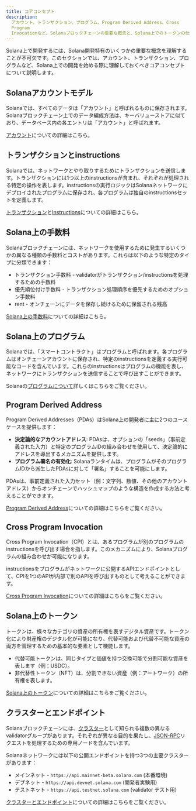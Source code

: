 ```yaml
---
title: コアコンセプト
description:
  アカウント、トランザクション、プログラム、Program Derived Address、Cross
  Program
  Invocationなど、Solanaブロックチェーンの重要な概念と、Solana上でのトークンの仕組みについて学びましょう。
---
```


Solana上で開発するには、Solana開発特有のいくつかの重要な概念を理解することが不可欠です。このセクションでは、アカウント、トランザクション、プログラムなど、Solana上での開発を始める際に理解しておくべきコアコンセプトについて説明します。

## Solanaアカウントモデル

Solanaでは、すべてのデータは「アカウント」と呼ばれるものに保存されます。Solanaブロックチェーン上でのデータ編成方法は、キーバリューストアに似ており、データベース内の各エントリは「アカウント」と呼ばれます。

[アカウント](/docs/core/accounts)についての詳細はこちら。

## トランザクションとinstructions

Solanaでは、ネットワークとやり取りするためにトランザクションを送信します。トランザクションには1つ以上のinstructionsが含まれ、それぞれが処理される特定の操作を表します。instructionsの実行ロジックはSolanaネットワークにデプロイされたプログラムに保存され、各プログラムは独自のinstructionsセットを定義します。

[トランザクション](/docs/core/transactions)と[Instructions](/docs/core/transactions#instruction)についての詳細はこちら。

## Solana上の手数料

Solanaブロックチェーンには、ネットワークを使用するために発生するいくつかの異なる種類の手数料とコストがあります。これらは以下のような特定のタイプに分類できます：

- トランザクション手数料 -
  validatorがトランザクション/instructionsを処理するための手数料
- 優先順位付け手数料 - トランザクション処理順序を優先するためのオプション手数料
- rent - オンチェーンにデータを保存し続けるために保留される残高

[Solana上の手数料](/docs/core/fees)についての詳細はこちら。

## Solana上のプログラム

Solanaでは、「スマートコントラクト」はプログラムと呼ばれます。各プログラムはオンチェーンアカウントに保存され、特定のinstructionsを定義する実行可能なコードを含んでいます。これらのinstructionsはプログラムの機能を表し、ネットワークにトランザクションを送信することで呼び出すことができます。

Solanaの[プログラムについて](/docs/core/programs)詳しくはこちらをご覧ください。

## Program Derived Address

Program Derived
Addresses（PDAs）はSolana上の開発者に主に2つのユースケースを提供します：

- **決定論的なアカウントアドレス**:
  PDAsは、オプションの「seeds」（事前定義された入力）と特定のプログラムIDの組み合わせを使用して、決定論的にアドレスを導出するメカニズムを提供します。
- **プログラム署名の有効化**:
  Solanaランタイムは、プログラムがそのプログラムIDから派生したPDAsに対して「署名」することを可能にします。

PDAsは、事前定義された入力セット（例：文字列、数値、その他のアカウントアドレス）からオンチェーンでハッシュマップのような構造を作成する方法と考えることができます。

[Program Derived Address](/docs/core/pda)についての詳細はこちらをご覧ください。

## Cross Program Invocation

Cross Program
Invocation（CPI）とは、あるプログラムが別のプログラムのinstructionsを呼び出す場合を指します。このメカニズムにより、Solanaプログラムの組み合わせが可能になります。

instructionsをプログラムがネットワークに公開するAPIエンドポイントとして、CPIを1つのAPIが内部で別のAPIを呼び出すものとして考えることができます。

[Cross Program Invocation](/docs/core/cpi)についての詳細はこちらをご覧ください。

## Solana上のトークン

トークンは、様々なカテゴリの資産の所有権を表すデジタル資産です。トークン化により財産権のデジタル化が可能になり、代替可能および代替不可能な資産の両方を管理するための基本的な要素として機能します。

- 代替可能トークンは、同じタイプと価値を持つ交換可能で分割可能な資産を表します（例：USDC）。
- 非代替性トークン（NFT）は、分割できない資産（例：アートワーク）の所有権を表します。

[Solana上のトークン](/docs/core/tokens)についての詳細はこちらをご覧ください。

## クラスターとエンドポイント

Solanaブロックチェーンには、[クラスター](/docs/references/clusters)として知られる複数の異なるvalidatorグループがあります。それぞれが異なる目的を果たし、[JSON-RPC](/docs/rpc/)リクエストを処理するための専用ノードを含んでいます。

Solanaネットワークには以下の公開エンドポイントを持つ3つの主要クラスターがあります：

- メインネット - `https://api.mainnet-beta.solana.com` (本番環境)
- デブネット - `https://api.devnet.solana.com` (開発者実験用)
- テストネット - `https://api.testnet.solana.com` (validator テスト用)

[クラスターとエンドポイント](/docs/references/clusters)についての詳細はこちらをご覧ください。
